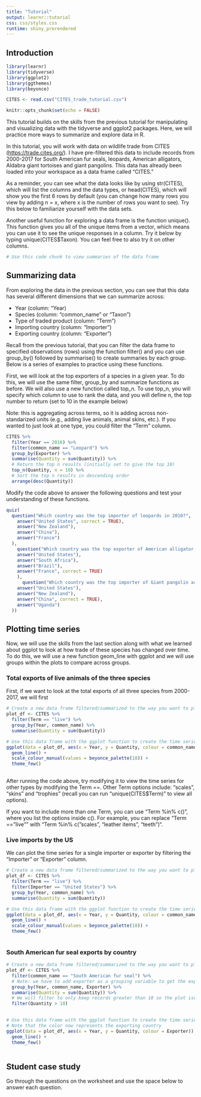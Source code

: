 ```yaml
---
title: "Tutorial"
output: learnr::tutorial
css: css/styles.css
runtime: shiny_prerendered
---
```

## Introduction

```r
library(learnr)
library(tidyverse)
library(ggplot2)
library(ggthemes)
library(beyonce)

CITES <- read.csv("CITES_trade_tutorial.csv")

knitr::opts_chunk$set(echo = FALSE)
```

This tutorial builds on the skills from the previous tutorial for manipulating and visualizing data with the tidyverse and ggplot2 packages. Here, we will practice more ways to summarize and explore data in R. 

In this tutorial, you will work with data on wildlife trade from CITES (<https://trade.cites.org/>). I have pre-filtered this data to include records from 2000-2017 for South American fur seals, leopards, American alligators, Aldabra giant tortoises and giant pangolins. This data has already been loaded into your workspace as a data frame called "CITES." 

As a reminder, you can see what the data looks like by using str(CITES), which will list the columns and the data types, or head(CITES), which will show you the first 6 rows by default (you can change how many rows you view by adding n = x, where x is the number of rows you want to see). Try this below to familiarize yourself with the data sets. 

Another useful function for exploring a data frame is the function unique(). This function gives you all of the unique items from a vector, which means you can use it to see the unique responses in a column. Try it below by typing unique(CITES$Taxon). You can feel free to also try it on other columns. 

```r
# Use this code chunk to view summaries of the data frame
```

## Summarizing data

From exploring the data in the previous section, you can see that this data has several different dimensions that we can summarize across: 

* Year (column: "Year)
* Species (column: "common_name" or "Taxon")
* Type of traded product (column: "Term")
* Importing country (column: "Importer")
* Exporting country (column: "Exporter")

Recall from the previous tutorial, that you can filter the data frame to specified observations (rows) using the function filter() and you can use group_by() followed by summarise() to create summaries by each group. Below is a series of examples to practice using these functions. 


First, we will look at the top exporters of a species in a given year. To do this, we will use the same filter, group_by and summarize functions as before. We will also use a new function called top_n. To use top_n, you will specify which column to use to rank the data, and you will define n, the top number to return (set to 10 in the example below)

Note: this is aggregating across terms, so it is adding across non-standarized units (e.g., adding live animals, animal skins, etc.). If you wanted to just look at one type, you could filter the "Term" column. 

```r
CITES %>% 
  filter(Year == 2016) %>%
  filter(common_name == "Leopard") %>%
  group_by(Exporter) %>%
  summarise(Quantity = sum(Quantity)) %>%
  # Return the top n results (initially set to give the top 10)
  top_n(Quantity, n = 10) %>%
  # Sort the top n results in descending order
  arrange(desc(Quantity))

```

Modify the code above to answer the following questions and test your understanding of these functions. 

```r
quiz(
  question("Which country was the top importer of leopards in 2010?",
    answer("United States", correct = TRUE),
    answer("New Zealand"),
    answer("China"),
    answer("France")
  ),
    question("Which country was the top exporter of American alligator in 2017?",
    answer("United States"),
    answer("South Africa"),
    answer("Brazil"),
    answer("France", correct = TRUE)
    ),
      question("Which country was the top importer of Giant pangolin across all years (hint: you will have to remove a line of code)?",
    answer("United States"),
    answer("New Zealand"),
    answer("China", correct = TRUE),
    answer("Uganda")
  ))
```

## Plotting time series 

Now, we will use the skills from the last section along with what we learned about ggplot to look at how trade of these species has changed over time. To do this, we will use a new function geom_line with ggplot and we will use groups within the plots to compare across groups. 

### Total exports of live animals of the three species 

First, if we want to look at the total exports of all three species from 2000-2017, we will first 

```r
# Create a new data frame filtered/summarized to the way you want to plot it
plot_df <- CITES %>%
  filter(Term == "live") %>%
  group_by(Year, common_name) %>%
  summarise(Quantity = sum(Quantity))

# Use this data frame with the ggplot function to create the time series
ggplot(data = plot_df, aes(x = Year, y = Quantity, colour = common_name)) +
  geom_line() +
  scale_colour_manual(values = beyonce_palette(18)) +
  theme_few()
  
```

After running the code above, try modifying it to view the time series for other types by modifying the Term ==. Other Term options include: "scales", "skins" and "trophies" (recall you can run "unique(CITES$Term)" to view all options). 

If you want to include more than one Term, you can use "Term %in% c()", where you list the options inside c(). For example, you can replace "Term == "live"" with "Term %in% c("scales", "leather items", "teeth")".

### Live imports by the US

We can plot the time series for a single importer or exporter by filtering the "Importer" or "Exporter" column. 

```r
# Create a new data frame filtered/summarized to the way you want to plot it
plot_df <- CITES %>%
  filter(Term == "live") %>%
  filter(Importer == "United States") %>%
  group_by(Year, common_name) %>%
  summarise(Quantity = sum(Quantity))

# Use this data frame with the ggplot function to create the time series
ggplot(data = plot_df, aes(x = Year, y = Quantity, colour = common_name)) +
  geom_line() +
  scale_colour_manual(values = beyonce_palette(18)) +
  theme_few()
  
```

### South American fur seal exports by country

```r
# Create a new data frame filtered/summarized to the way you want to plot it
plot_df <- CITES %>%
  filter(common_name == "South American fur seal") %>%
  # Note: we have to add exporter as a grouping variable to get the exports by country
  group_by(Year, common_name, Exporter) %>%
  summarise(Quantity = sum(Quantity)) %>%
  # We will filter to only keep records greater than 10 so the plot isn't too cluttered
  filter(Quantity > 10)
  

# Use this data frame with the ggplot function to create the time series
# Note that the color now represents the exporting country
ggplot(data = plot_df, aes(x = Year, y = Quantity, colour = Exporter)) +
  geom_line() +
  theme_few()
  
```

## Student case study

Go through the questions on the worksheet and use the space below to answer each question. 

```r

```

